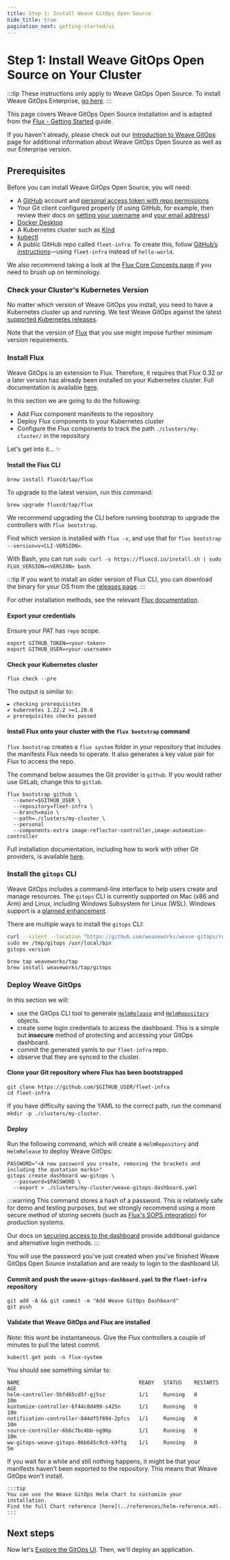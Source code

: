 ```yaml
---
title: Step 1: Install Weave GitOps Open Source
hide_title: true
pagination_next: getting-started/ui
---
```


# Step 1: Install Weave GitOps Open Source on Your Cluster

:::tip
These instructions only apply to Weave GitOps Open Source. To install Weave GitOps Enterprise, [go here][ee-install].
:::

This page covers Weave GitOps Open Source installation and is adapted from the [Flux - Getting Started](https://fluxcd.io/docs/get-started/) guide. 

If you haven't already, please check out our [Introduction to Weave GitOps](../intro.mdx) page for additional information about Weave GitOps Open Source as well as our Enterprise version.

## Prerequisites

Before you can install Weave GitOps Open Source, you will need:
- A [GitHub][github] account and [personal access token with repo permissions](https://docs.github.com/en/authentication/keeping-your-account-and-data-secure/creating-a-personal-access-token)
- Your Git client configured properly (if using GitHub, for example, 
then review their docs on [setting your username](https://docs.github.com/en/get-started/getting-started-with-git/setting-your-username-in-git#setting-your-git-username-for-every-repository-on-your-computer) and 
[your email address](https://docs.github.com/en/account-and-profile/setting-up-and-managing-your-personal-account-on-github/managing-email-preferences/setting-your-commit-email-address#setting-your-email-address-for-every-repository-on-your-computer))
- [Docker Desktop](https://www.docker.com/products/docker-desktop/)
- A Kubernetes cluster such as [Kind][kind]
- [kubectl][kubectl]
- A public GitHub repo called `fleet-infra`. To create this, follow [GitHub’s instructions](https://docs.github.com/en/github-ae@latest/get-started/quickstart/create-a-repo)—using `fleet-infra` instead of `hello-world`.

We also recommend taking a look at the [Flux Core Concepts page](https://fluxcd.io/flux/concepts/) if you need to brush up on terminology.

### Check your Cluster's Kubernetes Version

No matter which version of Weave GitOps you install, you need to have a Kubernetes cluster up
and running. We test Weave GitOps against the latest [supported Kubernetes releases](https://kubernetes.io/releases/).

Note that the version of [Flux](https://fluxcd.io/docs/installation/#prerequisites) that you use might impose further minimum version requirements.

### Install Flux

Weave GitOps is an extension to Flux. Therefore, it requires that Flux 0.32 or a
later version has already been installed on your Kubernetes cluster. Full documentation
is available [here][fl-install]. 

In this section we are going to do the following:

- Add Flux component manifests to the repository
- Deploy Flux components to your Kubernetes cluster
- Configure the Flux components to track the path `./clusters/my-cluster/` in the repository

Let's get into it... :sparkles:

#### Install the Flux CLI

   ```
   brew install fluxcd/tap/flux
   ```   

To upgrade to the latest version, run this command: 

```
brew upgrade fluxcd/tap/flux
```

We recommend upgrading the CLI before running bootstrap to upgrade the controllers with `flux bootstrap`.

Find which version is installed with `flux -v`, and use that for `flux bootstrap --version=v<CLI-VERSION>`.

With Bash, you can run `sudo curl -s https://fluxcd.io/install.sh | sudo FLUX_VERSION=<VERSION> bash`.

:::tip 
If you want to install an older version of Flux CLI, you can download the binary for your OS from the [releases page](https://github.com/fluxcd/flux2/releases).
:::

For other installation methods, see the relevant [Flux documentation][fl-install].

#### Export your credentials

Ensure your PAT has `repo` scope.

   ```
   export GITHUB_TOKEN=<your-token>
   export GITHUB_USER=<your-username>
   ```

#### Check your Kubernetes cluster

   ```
   flux check --pre
   ```

   The output is similar to:
   ```
   ► checking prerequisites
   ✔ kubernetes 1.22.2 >=1.20.6
   ✔ prerequisites checks passed
   ```

#### Install Flux onto your cluster with the `flux bootstrap` command

`flux bootstrap` creates a `flux system` folder in your repository that includes the manifests Flux needs to operate. It also generates a key value pair for Flux to access the repo.

The command below assumes the Git provider is `github`. If you would rather use GitLab, change this to `gitlab`.

   ```
   flux bootstrap github \
     --owner=$GITHUB_USER \
     --repository=fleet-infra \
     --branch=main \
     --path=./clusters/my-cluster \
     --personal
     --components-extra image-reflector-controller,image-automation-controller
   ```

Full installation documentation, including how to work with other Git providers, is available [here][fl-install].

### Install the `gitops` CLI

Weave GitOps includes a command-line interface to help users create and manage resources. The `gitops` CLI is currently supported on Mac (x86 and Arm) and Linux, including Windows Subsystem for Linux (WSL). Windows support is a [planned enhancement](https://github.com/weaveworks/weave-gitops/issues/663).

There are multiple ways to install the `gitops` CLI:


<Tabs groupId="installation" default>
<TabItem value="curl" label="curl">

```bash
curl --silent --location "https://github.com/weaveworks/weave-gitops/releases/download/v0.24.0/gitops-$(uname)-$(uname -m).tar.gz" | tar xz -C /tmp
sudo mv /tmp/gitops /usr/local/bin
gitops version
```

</TabItem>
<TabItem value="homebrew" label="Homebrew">

```console
brew tap weaveworks/tap
brew install weaveworks/tap/gitops
```

</TabItem>
</Tabs>

### Deploy Weave GitOps

In this section we will:

- use the GitOps CLI tool to generate [`HelmRelease`][helm-rel] and [`HelmRepository`][helm-repo] objects.
- create some login credentials to access the dashboard. This is a simple but **insecure**
  method of protecting and accessing your GitOps dashboard.
- commit the generated yamls to our `fleet-infra` repo.
- observe that they are synced to the cluster.

#### Clone your Git repository where Flux has been bootstrapped

   ```
   git clone https://github.com/$GITHUB_USER/fleet-infra
   cd fleet-infra
   ```

If you have difficulty saving the YAML to the correct path, run the command `mkdir -p ./clusters/my-cluster`.

#### Deploy

Run the following command, which will create a `HelmRepository` and `HelmRelease` to deploy Weave GitOps:

   ```
   PASSWORD="<A new password you create, removing the brackets and including the quotation marks>"
   gitops create dashboard ww-gitops \
     --password=$PASSWORD \
     --export > ./clusters/my-cluster/weave-gitops-dashboard.yaml
   ```

:::warning
This command stores a hash of a password. This is relatively safe for demo and testing purposes, but we strongly 
recommend using a more secure method of storing secrets (such as [Flux's SOPS integration][sops]) for production systems.

Our docs on [securing access to the dashboard][dash-access] provide additional guidance and alternative login methods.
:::

You will use the password you've just created when you've finished Weave GitOps Open Source installation and are ready to login to the dashboard UI.

#### Commit and push the `weave-gitops-dashboard.yaml` to the `fleet-infra` repository

   ```
   git add -A && git commit -m "Add Weave GitOps Dashboard"
   git push
   ```

#### Validate that Weave GitOps and Flux are installed 

Note: this wont be instantaneous. Give the Flux controllers a couple of minutes to pull the latest commit.

   ```
   kubectl get pods -n flux-system
   ```

   You should see something similar to:

   ```
   NAME                                       READY   STATUS    RESTARTS   AGE
   helm-controller-5bfd65cd5f-gj5sz           1/1     Running   0          10m
   kustomize-controller-6f44c8d499-s425n      1/1     Running   0          10m
   notification-controller-844df5f694-2pfcs   1/1     Running   0          10m
   source-controller-6b6c7bc4bb-ng96p         1/1     Running   0          10m
   ww-gitops-weave-gitops-86b645c9c6-k9ftg    1/1     Running   0          5m
   ```

If you wait for a while and still nothing happens, it might be that your manifests haven’t been exported to the repository. This means that Weave GitOps won't install.

	:::tip
	You can use the Weave GitOps Helm Chart to customize your installation.
	Find the full Chart reference [here](../references/helm-reference.md).
	:::

## Next steps

Now let's [Explore the GitOps UI](../getting-started/ui.mdx). Then, we'll deploy an application.

[ee-install]: ../weave-gitops-enterprise
[kind]: https://kind.sigs.k8s.io/docs/user/quick-start/
[github]: https://github.com
[pat]: https://help.github.com/github/authenticating-to-github/creating-a-personal-access-token-for-the-command-line
[kubectl]: https://kubernetes.io/docs/tasks/tools/#kubectl
[fl-install]: https://fluxcd.io/docs/installation/
[dash-access]: ../configuration/securing-access-to-the-dashboard.mdx
[sops]: https://fluxcd.io/docs/guides/mozilla-sops/
[helm-repo]: https://fluxcd.io/flux/components/source/helmrepositories/#writing-a-helmrepository-spec
[helm-rel]: https://fluxcd.io/flux/components/helm/helmreleases/
